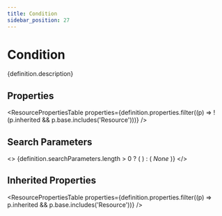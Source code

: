 ```yaml
---
title: Condition
sidebar_position: 27
---
```



# Condition

<p>{definition.description}</p>

## Properties

<ResourcePropertiesTable properties={definition.properties.filter((p) => !(p.inherited && p.base.includes('Resource')))} />

## Search Parameters

<>
  {definition.searchParameters.length > 0 ? (
    <SearchParamsTable searchParams={definition.searchParameters} />
  ) : (
    <em>None</em>
  )}
</>

## Inherited Properties

<ResourcePropertiesTable properties={definition.properties.filter((p) => p.inherited && p.base.includes('Resource'))} />


